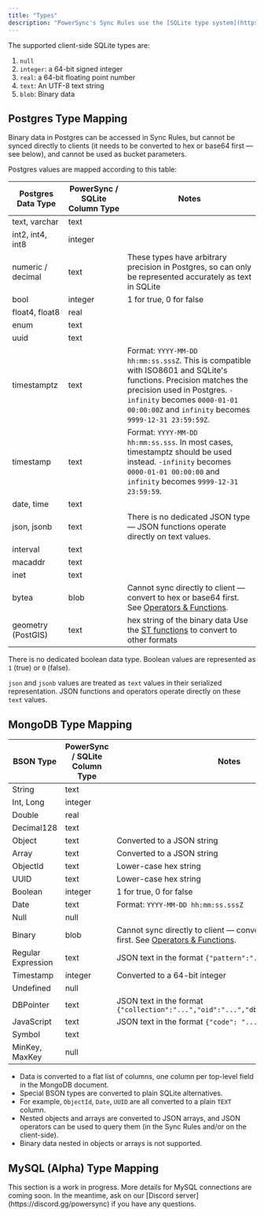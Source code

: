 ```yaml
---
title: "Types"
description: "PowerSync's Sync Rules use the [SQLite type system](https://www.sqlite.org/datatype3.html)."
---
```


The supported client-side SQLite types are:

1. `null`
2. `integer`: a 64-bit signed integer
3. `real`: a 64-bit floating point number
4. `text`: An UTF-8 text string
5. `blob`: Binary data

## <Icon icon="elephant" iconType="solid" size="24"/> Postgres Type Mapping

Binary data in Postgres can be accessed in Sync Rules, but cannot be synced directly to clients (it needs to be converted to hex or base64 first — see below), and cannot be used as bucket parameters.

Postgres values are mapped according to this table:

| Postgres Data Type | PowerSync / SQLite Column Type | Notes                                                                                                                                                                                                                       |
| ------------------ | ------------------------------ | --------------------------------------------------------------------------------------------------------------------------------------------------------------------------------------------------------------------------- |
| text, varchar      | text                           |                                                                                                                                                                                                                             |
| int2, int4, int8   | integer                        |                                                                                                                                                                                                                             |
| numeric / decimal  | text                           | These types have arbitrary precision in Postgres, so can only be represented accurately as text in SQLite                                                                                                                   |
| bool               | integer                        | 1 for true, 0 for false                                                                                                                                                                                                     |
| float4, float8     | real                           |                                                                                                                                                                                                                             |
| enum               | text                           |                                                                                                                                                                                                                             |
| uuid               | text                           |                                                                                                                                                                                                                             |
| timestamptz        | text                           | Format: `YYYY-MM-DD hh:mm:ss.sssZ`. This is compatible with ISO8601 and SQLite's functions. Precision matches the precision used in Postgres. `-infinity` becomes `0000-01-01 00:00:00Z` and `infinity` becomes `9999-12-31 23:59:59Z`. |
| timestamp          | text                           | Format: `YYYY-MM-DD hh:mm:ss.sss`. In most cases, timestamptz should be used instead. `-infinity` becomes `0000-01-01 00:00:00` and `infinity` becomes `9999-12-31 23:59:59`.                                                           |
| date, time         | text                           |                                                                                                                                                                                                                             |
| json, jsonb        | text                           | There is no dedicated JSON type — JSON functions operate directly on text values.                                                                                                                                           |
| interval           | text                           |                                                                                                                                                                                                                             |
| macaddr            | text                           |                                                                                                                                                                                                                             |
| inet               | text                           |                                                                                                                                                                                                                             |
| bytea              | blob                           | Cannot sync directly to client — convert to hex or base64 first. See [Operators & Functions](/usage/sync-rules/operators-and-functions).                                                                                    |
| geometry (PostGIS) | text                           | hex string of the binary data Use the [ST functions](/usage/sync-rules/operators-and-functions#functions) to convert to other formats                                                                                       |

There is no dedicated boolean data type. Boolean values are represented as `1` (true) or `0` (false).

`json` and `jsonb` values are treated as `text` values in their serialized representation. JSON functions and operators operate directly on these `text` values.

## <Icon icon="leaf" iconType="solid" size="24"/> MongoDB Type Mapping

| BSON Type          | PowerSync / SQLite Column Type | Notes |
| ------------------ | ------------------------------ | ----- |
| String             | text                           |  |
| Int, Long          | integer                        |  |
| Double             | real                           |  |
| Decimal128         | text                           |  |
| Object             | text                           | Converted to a JSON string |
| Array              | text                           | Converted to a JSON string |
| ObjectId           | text                           | Lower-case hex string |
| UUID               | text                           | Lower-case hex string |
| Boolean            | integer                        | 1 for true, 0 for false |
| Date               | text                           | Format: `YYYY-MM-DD hh:mm:ss.sssZ` |
| Null               | null                           |  |
| Binary             | blob                           | Cannot sync directly to client — convert to hex or base64 first. See [Operators & Functions](/usage/sync-rules/operators-and-functions). |
| Regular Expression | text                           | JSON text in the format `{"pattern":"...","options":"..."}` |
| Timestamp          | integer                        | Converted to a 64-bit integer |
| Undefined          | null                           |  |
| DBPointer          | text                           | JSON text in the format `{"collection":"...","oid":"...","db":"...","fields":...}` | 
| JavaScript         | text                           | JSON text in the format `{"code": "...", "scope": ...}` |
| Symbol             | text                           |  |
| MinKey, MaxKey     | null                           |  |

* Data is converted to a flat list of columns, one column per top-level field in the MongoDB document.
* Special BSON types are converted to plain SQLite alternatives.
* For example, `ObjectId`, `Date`, `UUID` are all converted to a plain `TEXT` column.
* Nested objects and arrays are converted to JSON arrays, and JSON operators can be used to query them (in the Sync Rules and/or on the client-side).
* Binary data nested in objects or arrays is not supported.

## <Icon icon="dolphin" iconType="solid" size="24"/> MySQL (Alpha) Type Mapping

<Info>
  This section is a work in progress. More details for MySQL connections are coming soon. In the meantime, ask on our [Discord server](https://discord.gg/powersync) if you have any questions.
</Info>